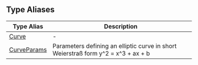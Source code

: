## Type Aliases

| Type Alias | Description |
| ------ | ------ |
| [Curve](type-aliases/Curve.mdx) | - |
| [CurveParams](type-aliases/CurveParams.mdx) | Parameters defining an elliptic curve in short Weierstraß form y^2 = x^3 + ax + b |
